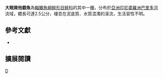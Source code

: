 {{Speciesbox 
| taxon = Sundasalanx megalops
| status = NE
| status_system = IUCN3.1
| authority =  [[Siebert|Siebert]] & [[Crimmen|Crimmen]], 1997
| synonyms = 
}}
'''大眼巽他銀魚'''為[[輻鰭魚綱|輻鰭魚綱]][[鲱形目|鲱形目]][[鲱科|鲱科]]的其中一[[種|種]]，分布於[[亞洲|亞洲]][[印尼|印尼]][[婆羅洲|婆羅洲]][[巴里多河|巴里多河]]流域，體長可達2.5公分，棲息在泥底質、水質混濁的溪流，生活習性不明。

== 參考文獻 ==
*{{FishBase_species|genus=Sundasalanx|species=megalops|year=2015|month=10}}

== 擴展閱讀 ==
{{refbegin}}
{{wikispecies-inline|Sundasalanx megalops|大眼巽他銀魚}}
{{refend}}
{{Taxonbar|from=Q6404296}}

[[Category:巽他銀魚屬|D]]